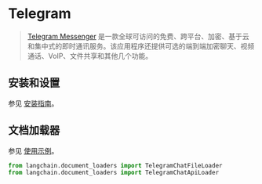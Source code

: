# Telegram

> [Telegram Messenger](https://web.telegram.org/a/) 是一款全球可访问的免费、跨平台、加密、基于云和集中式的即时通讯服务。该应用程序还提供可选的端到端加密聊天、视频通话、VoIP、文件共享和其他几个功能。


## 安装和设置

参见 [安装指南](/docs/modules/data_connection/document_loaders/integrations/telegram.html)。

## 文档加载器

参见 [使用示例](/docs/modules/data_connection/document_loaders/integrations/telegram.html)。

```python
from langchain.document_loaders import TelegramChatFileLoader
from langchain.document_loaders import TelegramChatApiLoader
```
